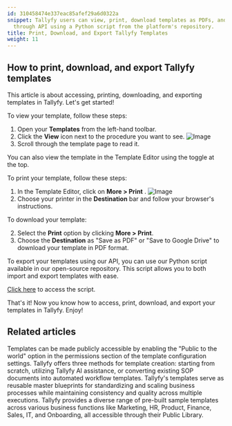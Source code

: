 ```yaml
---
id: 310458474e337eac85afef29a6d0322a
snippet: Tallyfy users can view, print, download templates as PDFs, and export them
  through API using a Python script from the platform's repository.
title: Print, Download, and Export Tallyfy Templates
weight: 11
---
```


## How to print, download, and export Tallyfy templates

This article is about accessing, printing, downloading, and exporting templates in Tallyfy. Let's get started!

To view your template, follow these steps:

1. Open your **Templates** from the left-hand toolbar.
2. Click the **View** icon next to the procedure you want to see.
   ![Image](https://screenshots.tallyfy.com/tallyfy%2Fpro%2Fdesktop-light-click-view-template.png)
3. Scroll through the template page to read it.

You can also view the template in the Template Editor using the toggle at the top.

To print your template, follow these steps:

1. In the Template Editor, click on **More > Print** .
   ![Image](https://screenshots.tallyfy.com/tallyfy%2Fpro%2Fdesktop-light-click-print.png)
3. Choose your printer in the **Destination** bar and follow your browser's instructions.

To download your template:

2. Select the **Print** option by clicking **More > Print**.
3. Choose the **Destination** as "Save as PDF" or "Save to Google Drive" to download your template in PDF format.

To export your templates using our API, you can use our Python script available in our open-source repository. This script allows you to both import and export templates with ease.

[Click here](https://github.com/tallyfy/api-support/tree/master/Backup%20Blueprints) to access the script.

That's it! Now you know how to access, print, download, and export your templates in Tallyfy. Enjoy!


## Related articles
<CardGrid>
<LinkTitleCard header="<b>Templates > Publish a template</b>" href="/products/pro/documenting/templates/how-to-make-my-tallyfy-template-public/" > Templates can be made publicly accessible by enabling the "Public to the world" option in the permissions section of the template configuration settings. </LinkTitleCard>
<LinkTitleCard header="<b>Templates > Create a template</b>" href="/products/pro/documenting/templates/create-template/" > Tallyfy offers three methods for template creation: starting from scratch, utilizing Tallyfy AI assistance, or converting existing SOP documents into automated workflow templates. </LinkTitleCard>
<LinkTitleCard header="<b>Documenting > Templates</b>" href="/products/pro/documenting/templates/" > Tallyfy's templates serve as reusable master blueprints for standardizing and scaling business processes while maintaining consistency and quality across multiple executions. </LinkTitleCard>
<LinkTitleCard header="<b>Templates > Sample Templates</b>" href="/products/pro/documenting/templates/how-can-i-access-tallyfys-sample-templates/" > Tallyfy provides a diverse range of pre-built sample templates across various business functions like Marketing, HR, Product, Finance, Sales, IT, and Onboarding, all accessible through their Public Library. </LinkTitleCard>
</CardGrid>